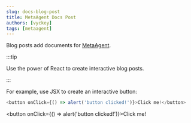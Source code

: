 ```yaml
---
slug: docs-blog-post
title: MetaAgent Docs Post
authors: [vyckey]
tags: [metaagent]
---
```


Blog posts add documents for [MetaAgent](https://metaagent.github.io).

:::tip

Use the power of React to create interactive blog posts.

:::


For example, use JSX to create an interactive button:

```js
<button onClick={() => alert('button clicked!')}>Click me!</button>
```

<button onClick={() => alert('button clicked!')}>Click me!</button>
